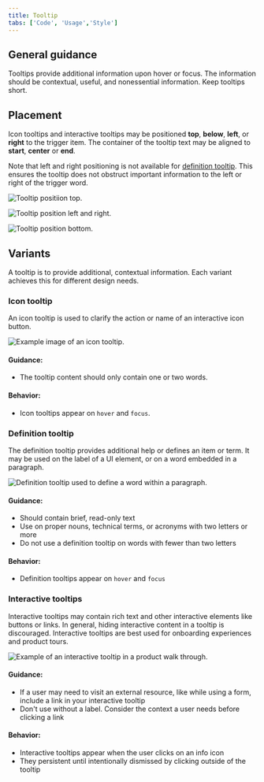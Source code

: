 ```yaml
---
title: Tooltip
tabs: ['Code', 'Usage','Style']
---
```


## General guidance

Tooltips provide additional information upon hover or focus. The information should be contextual, useful, and nonessential information. Keep tooltips short.

## Placement

Icon tooltips and interactive tooltips may be positioned **top**, **below**, **left**, or **right** to the trigger item. The container of the tooltip text may be aligned to **start**, **center** or **end**.

Note that left and right positioning is not available for [definition tooltip](#definition-tooltip). This ensures the tooltip does not obstruct important information to the left or right of the trigger word.

<ImageComponent cols="8" >

![Tooltip positiion top.](images/tooltip-usage-1-top.png)

</ImageComponent>

<ImageComponent cols="8" >

![Tooltip position left and right.](images/tooltip-usage-1-left-right.png)

</ImageComponent>

<ImageComponent cols="8" >

![Tooltip position bottom.](images/tooltip-usage-1-bottom.png)

</ImageComponent>


## Variants

A tooltip is to provide additional, contextual information. Each variant achieves this for different design needs.

### Icon tooltip

An icon tooltip is used to clarify the action or name of an interactive icon button.

<ImageComponent cols="8" >

![Example image of an icon tooltip.](images/tooltip-usage-1.png)

</ImageComponent>

#### Guidance:

* The tooltip content should only contain one or two words.

#### Behavior:

* Icon tooltips appear on `hover` and `focus`.

### Definition tooltip

The definition tooltip provides additional help or defines an item or term. It may be used on the label of a UI element, or on a word embedded in a paragraph.

<ImageComponent cols="8"  caption="Definition tooltip used within a paragraph.">

![Definition tooltip used to define a word within a paragraph.](images/definition_tooltip_image.png)

</ImageComponent>

#### Guidance:

* Should contain brief, read-only text
* Use on proper nouns, technical terms, or acronyms with two letters or more
* Do not use a definition tooltip on words with fewer than two letters

#### Behavior:

* Definition tooltips appear on `hover` and `focus`


### Interactive tooltips

Interactive tooltips may contain rich text and other interactive elements like buttons or links. In general, hiding interactive content in a tooltip is discouraged. Interactive tooltips are best used for onboarding experiences and product tours.


<ImageComponent cols="8"  caption="Example of an interactive tooltip in a product walk through.">

![Example of an interactive tooltip in a product walk through.](images/tooltip-usage-3-v2.png)

</ImageComponent>


#### Guidance:

* If a user may need to visit an external resource, like while using a form, include a link in your interactive tooltip
* Don't use without a label. Consider the context a user needs before clicking a link

#### Behavior:

* Interactive tooltips appear when the user clicks on an info icon
* They persistent until intentionally dismissed by clicking outside of the tooltip
